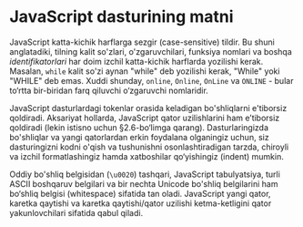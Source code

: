 # JavaScript dasturining matni

JavaScript katta-kichik harflarga sezgir (case-sensitive) tildir. Bu shuni anglatadiki, tilning kalit so'zlari, o'zgaruvchilari, funksiya nomlari va boshqa _identifikatorlari_ har doim izchil katta-kichik harflarda yozilishi kerak. Masalan, `while` kalit so'zi aynan "while" deb yozilishi kerak, "While" yoki "WHILE" deb emas. Xuddi shunday, `online`, `Online`, `OnLine` va `ONLINE` - bular to‘rtta bir-biridan farq qiluvchi o‘zgaruvchi nomlaridir.

JavaScript dasturlardagi tokenlar orasida keladigan bo'shliqlarni e'tiborsiz qoldiradi. Aksariyat hollarda, JavaScript qator uzilishlarini ham e’tiborsiz qoldiradi (lekin istisno uchun §2.6-bo‘limga qarang). Dasturlaringizda bo'shliqlar va yangi qatorlardan erkin foydalana olganingiz uchun, siz dasturingizni kodni o'qish va tushunishni osonlashtiradigan tarzda, chiroyli va izchil formatlashingiz hamda xatboshilar qo‘yishingiz (indent) mumkin.

Oddiy bo'shliq belgisidan (`\u0020`) tashqari, JavaScript tabulyatsiya, turli ASCII boshqaruv belgilari va bir nechta Unicode bo'shliq belgilarini ham bo‘shliq belgisi (whitespace) sifatida tan oladi. JavaScript yangi qator, karetka qaytishi va karetka qaytishi/qator uzilishi ketma-ketligini qator yakunlovchilari sifatida qabul qiladi.
